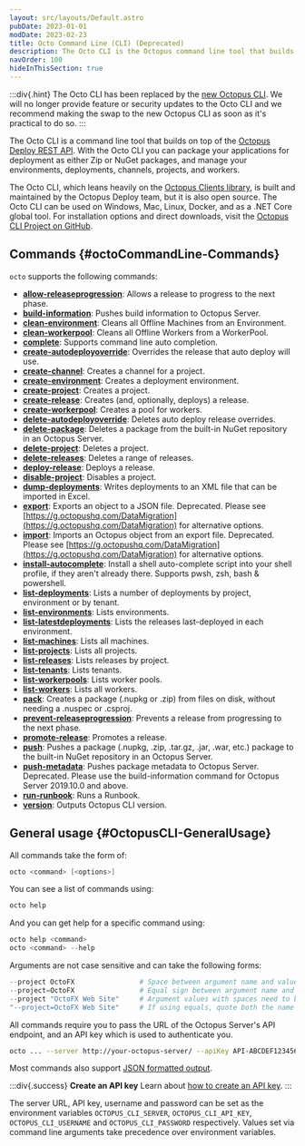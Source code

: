 ```yaml
---
layout: src/layouts/Default.astro
pubDate: 2023-01-01
modDate: 2023-02-23
title: Octo Command Line (CLI) (Deprecated)
description: The Octo CLI is the Octopus command line tool that builds on top of the Octopus REST API.
navOrder: 100
hideInThisSection: true
---
```


:::div{.hint}
The Octo CLI has been replaced by the <a href="/docs/octopus-rest-api/cli">new Octopus CLI</a>. We will no longer provide feature or security updates to the Octo CLI and we recommend making the swap to the new Octopus CLI as soon as it's practical to do so.
:::

The Octo CLI is a command line tool that builds on top of the [Octopus Deploy REST API](/docs/octopus-rest-api). With the Octo CLI you can package your applications for deployment as either Zip or NuGet packages, and manage your environments, deployments, channels, projects, and workers.

The Octo CLI, which leans heavily on the [Octopus Clients library](https://github.com/OctopusDeploy/OctopusClients), is built and maintained by the Octopus Deploy team, but it is also open source. The Octo CLI can be used on Windows, Mac, Linux, Docker, and as a .NET Core global tool. For installation options and direct downloads, visit the [Octopus CLI Project on GitHub](https://github.com/OctopusDeploy/OctopusCli).

## Commands \{#octoCommandLine-Commands}

`octo` supports the following commands:

- **[allow-releaseprogression](/docs/octopus-rest-api/octopus-cli/allow-releaseprogression)**:  Allows a release to progress to the next phase.
- **[build-information](/docs/octopus-rest-api/octopus-cli/build-information)**:  Pushes build information to Octopus Server.
- **[clean-environment](/docs/octopus-rest-api/octopus-cli/clean-environment)**:  Cleans all Offline Machines from an Environment.
- **[clean-workerpool](/docs/octopus-rest-api/octopus-cli/clean-workerpool)**:  Cleans all Offline Workers from a WorkerPool.
- **[complete](/docs/octopus-rest-api/octopus-cli/complete)**:  Supports command line auto completion.
- **[create-autodeployoverride](/docs/octopus-rest-api/octopus-cli/create-autodeployoverride)**:  Overrides the release that auto deploy will use.
- **[create-channel](/docs/octopus-rest-api/octopus-cli/create-channel)**:  Creates a channel for a project.
- **[create-environment](/docs/octopus-rest-api/octopus-cli/create-environment)**:  Creates a deployment environment.
- **[create-project](/docs/octopus-rest-api/octopus-cli/create-project)**:  Creates a project.
- **[create-release](/docs/octopus-rest-api/octopus-cli/create-release)**:  Creates (and, optionally, deploys) a release.
- **[create-workerpool](/docs/octopus-rest-api/octopus-cli/create-workerpool)**:  Creates a pool for workers.
- **[delete-autodeployoverride](/docs/octopus-rest-api/octopus-cli/delete-autodeployoverride)**:  Deletes auto deploy release overrides.
- **[delete-package](/docs/octopus-rest-api/octopus-cli/delete-package)**:  Deletes a package from the built-in NuGet repository in an Octopus Server.
- **[delete-project](/docs/octopus-rest-api/octopus-cli/delete-project)**:  Deletes a project.
- **[delete-releases](/docs/octopus-rest-api/octopus-cli/delete-releases)**:  Deletes a range of releases.
- **[deploy-release](/docs/octopus-rest-api/octopus-cli/deploy-release)**:  Deploys a release.
- **[disable-project](/docs/octopus-rest-api/octopus-cli/disable-project)**:  Disables a project.
- **[dump-deployments](/docs/octopus-rest-api/octopus-cli/dump-deployments)**:  Writes deployments to an XML file that can be imported in Excel.
- **[export](/docs/octopus-rest-api/octopus-cli/export)**:  Exports an object to a JSON file. Deprecated. Please see [https://g.octopushq.com/DataMigration](https://g.octopushq.com/DataMigration) for alternative options.
- **[import](/docs/octopus-rest-api/octopus-cli/import)**:  Imports an Octopus object from an export file. Deprecated. Please see [https://g.octopushq.com/DataMigration](https://g.octopushq.com/DataMigration) for alternative options.
- **[install-autocomplete](/docs/octopus-rest-api/octopus-cli/install-autocomplete)**:  Install a shell auto-complete script into your shell profile, if they aren't already there. Supports pwsh, zsh, bash & powershell.
- **[list-deployments](/docs/octopus-rest-api/octopus-cli/list-deployments)**:  Lists a number of deployments by project, environment or by tenant.
- **[list-environments](/docs/octopus-rest-api/octopus-cli/list-environments)**:  Lists environments.
- **[list-latestdeployments](/docs/octopus-rest-api/octopus-cli/list-latestdeployments)**:  Lists the releases last-deployed in each environment.
- **[list-machines](/docs/octopus-rest-api/octopus-cli/list-machines)**:  Lists all machines.
- **[list-projects](/docs/octopus-rest-api/octopus-cli/list-projects)**:  Lists all projects.
- **[list-releases](/docs/octopus-rest-api/octopus-cli/list-releases)**:  Lists releases by project.
- **[list-tenants](/docs/octopus-rest-api/octopus-cli/list-tenants)**:  Lists tenants.
- **[list-workerpools](/docs/octopus-rest-api/octopus-cli/list-workerpools)**:  Lists worker pools.
- **[list-workers](/docs/octopus-rest-api/octopus-cli/list-workers)**:  Lists all workers.
- **[pack](/docs/octopus-rest-api/octopus-cli/pack)**:  Creates a package (.nupkg or .zip) from files on disk, without needing a .nuspec or .csproj.
- **[prevent-releaseprogression](/docs/octopus-rest-api/octopus-cli/prevent-releaseprogression)**:  Prevents a release from progressing to the next phase.
- **[promote-release](/docs/octopus-rest-api/octopus-cli/promote-release)**:  Promotes a release.
- **[push](/docs/octopus-rest-api/octopus-cli/push)**:  Pushes a package (.nupkg, .zip, .tar.gz, .jar, .war, etc.) package to the built-in NuGet repository in an Octopus Server.
- **[push-metadata](/docs/octopus-rest-api/octopus-cli/push-metadata)**:  Pushes package metadata to Octopus Server.  Deprecated. Please use the build-information command for Octopus Server 2019.10.0 and above.
- **[run-runbook](/docs/octopus-rest-api/octopus-cli/run-runbook)**:  Runs a Runbook.
- **[version](/docs/octopus-rest-api/octopus-cli/version)**:  Outputs Octopus CLI version.

## General usage \{#OctopusCLI-GeneralUsage}

All commands take the form of:

```powershell
octo <command> [<options>]
```

You can see a list of commands using:

```powershell
octo help
```

And you can get help for a specific command using:

```powershell
octo help <command>
octo <command> --help
```

Arguments are not case sensitive and can take the following forms:

```powershell
--project OctoFX                # Space between argument name and value
--project=OctoFX                # Equal sign between argument name and value
--project "OctoFX Web Site"     # Argument values with spaces need to be quoted
"--project=OctoFX Web Site"     # If using equals, quote both the name and value, not just the value
```

All commands require you to pass the URL of the Octopus Server's API endpoint, and an API key which is used to authenticate you.

```bash
octo ... --server http://your-octopus-server/ --apiKey API-ABCDEF123456
```

Most commands also support [JSON formatted output](/docs/octopus-rest-api/octopus-cli/formatted-output).

:::div{.success}
**Create an API key**
Learn about [how to create an API key](/docs/octopus-rest-api/how-to-create-an-api-key).
:::

The server URL, API key, username and password can be set as the environment variables `OCTOPUS_CLI_SERVER`, `OCTOPUS_CLI_API_KEY`, `OCTOPUS_CLI_USERNAME` and `OCTOPUS_CLI_PASSWORD` respectively. Values set via command line arguments take precedence over environment variables.

<OctoAutocompleteTabCompletion />
